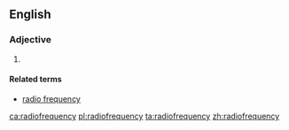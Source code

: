 ==English==

===Adjective===
{{en-adj|-}}

# {{alternative spelling of|radio-frequency|lang=en}}

====Related terms====
* [[radio frequency]]

[[ca:radiofrequency]]
[[pl:radiofrequency]]
[[ta:radiofrequency]]
[[zh:radiofrequency]]